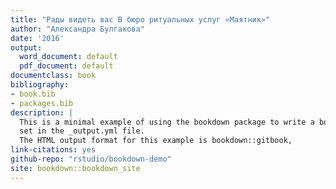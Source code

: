 ```yaml
--- 
title: "Рады видеть вас В бюро ритуальных услуг «Маятник»"
author: "Александра Булгакова"
date: '2016'
output:
  word_document: default
  pdf_document: default
documentclass: book
bibliography:
- book.bib
- packages.bib
description: |
  This is a minimal example of using the bookdown package to write a book.
  set in the _output.yml file.
  The HTML output format for this example is bookdown::gitbook,
link-citations: yes
github-repo: "rstudio/bookdown-demo"
site: bookdown::bookdown_site
---
```

